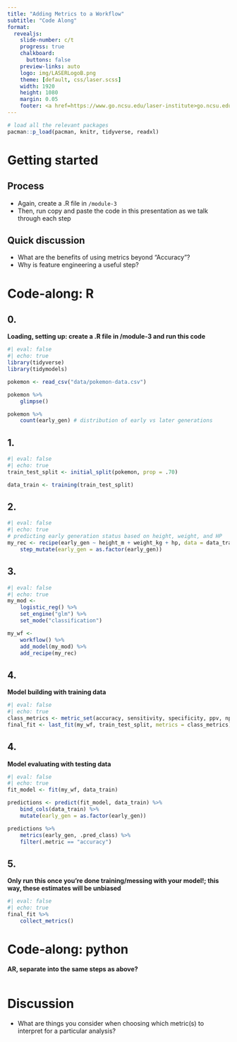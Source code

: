 ```yaml
---
title: "Adding Metrics to a Workflow"
subtitle: "Code Along"
format:
  revealjs: 
    slide-number: c/t
    progress: true
    chalkboard: 
      buttons: false
    preview-links: auto
    logo: img/LASERLogoB.png
    theme: [default, css/laser.scss]
    width: 1920
    height: 1080
    margin: 0.05
    footer: <a href=https://www.go.ncsu.edu/laser-institute>go.ncsu.edu/laser-institute
---
```


```r
# load all the relevant packages
pacman::p_load(pacman, knitr, tidyverse, readxl)
```

# Getting started

## Process

- Again, create a .R file in `/module-3`
- Then, run copy and paste the code in this presentation as we talk through each step

## Quick discussion

- What are the benefits of using metrics beyond "Accuracy"?
- Why is feature engineering a useful step?

# Code-along: R

::: {.panel-tabset}
## 0.

**Loading, setting up: create a .R file in /module-3 and run this code**

```r
#| eval: false
#| echo: true
library(tidyverse)
library(tidymodels)

pokemon <- read_csv("data/pokemon-data.csv")

pokemon %>%
    glimpse()

pokemon %>% 
    count(early_gen) # distribution of early vs later generations
```

## 1.

```r
#| eval: false
#| echo: true
train_test_split <- initial_split(pokemon, prop = .70)

data_train <- training(train_test_split)
```

## 2.

```r
#| eval: false
#| echo: true
# predicting early generation status based on height, weight, and HP
my_rec <- recipe(early_gen ~ height_m + weight_kg + hp, data = data_train) %>% 
    step_mutate(early_gen = as.factor(early_gen))
```

## 3.

```r
#| eval: false
#| echo: true
my_mod <-
    logistic_reg() %>% 
    set_engine("glm") %>%
    set_mode("classification")

my_wf <-
    workflow() %>%
    add_model(my_mod) %>% 
    add_recipe(my_rec)
```

## 4.

**Model building with training data**

```r
#| eval: false
#| echo: true
class_metrics <- metric_set(accuracy, sensitivity, specificity, ppv, npv, kap) # this is new
final_fit <- last_fit(my_wf, train_test_split, metrics = class_metrics)
```

## 4.

**Model evaluating with testing data**

```r
#| eval: false
#| echo: true
fit_model <- fit(my_wf, data_train)

predictions <- predict(fit_model, data_train) %>% 
    bind_cols(data_train) %>% 
    mutate(early_gen = as.factor(early_gen))

predictions %>%
    metrics(early_gen, .pred_class) %>%
    filter(.metric == "accuracy")
```

## 5.

**Only run this once you're done training/messing with your model!; this way, these estimates will be unbiased**

```r
#| eval: false
#| echo: true
final_fit %>%
    collect_metrics()
```

:::

# Code-along: python

**AR, separate into the same steps as above?**

```python

```

# Discussion

- What are things you consider when choosing which metric(s) to interpret for a particular analysis?